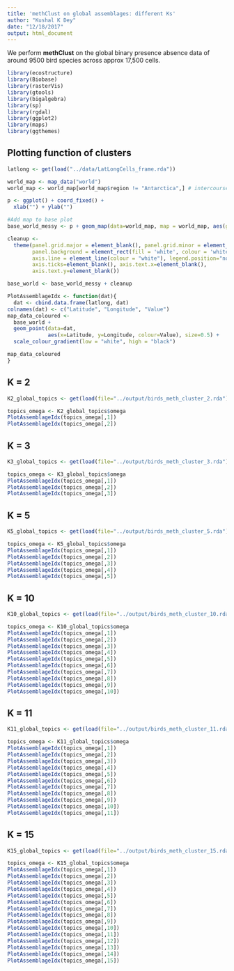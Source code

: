 ```yaml
---
title: 'methClust on global assemblages: different Ks'
author: "Kushal K Dey"
date: "12/18/2017"
output: html_document
---
```


We perform **methClust** on the global binary presence absence data of around 9500 bird species across approx 17,500 cells.

```r
library(ecostructure)
library(Biobase)
library(rasterVis)
library(gtools)
library(bigalgebra)
library(sp)
library(rgdal)
library(ggplot2)
library(maps)
library(ggthemes)

```

## Plotting function of clusters

```r
latlong <- get(load("../data/LatLongCells_frame.rda"))
```

```r
world_map <- map_data("world")
world_map <- world_map[world_map$region != "Antarctica",] # intercourse antarctica

p <- ggplot() + coord_fixed() +
  xlab("") + ylab("")

#Add map to base plot
base_world_messy <- p + geom_map(data=world_map, map = world_map, aes(group=group, map_id=region), colour="white", fill="white", size=0.05, alpha=1/4) 

cleanup <- 
  theme(panel.grid.major = element_blank(), panel.grid.minor = element_blank(), 
        panel.background = element_rect(fill = 'white', colour = 'white'), 
        axis.line = element_line(colour = "white"), legend.position="none",
        axis.ticks=element_blank(), axis.text.x=element_blank(),
        axis.text.y=element_blank())

base_world <- base_world_messy + cleanup

```

```r
PlotAssemblageIdx <- function(dat){
  dat <- cbind.data.frame(latlong, dat)
colnames(dat) <- c("Latitude", "Longitude", "Value")
map_data_coloured <- 
  base_world +
  geom_point(data=dat, 
             aes(x=Latitude, y=Longitude, colour=Value), size=0.5) +
  scale_colour_gradient(low = "white", high = "black") 

map_data_coloured
}

```


## K = 2 

```r
K2_global_topics <- get(load(file="../output/birds_meth_cluster_2.rda"))

topics_omega <- K2_global_topics$omega
PlotAssemblageIdx(topics_omega[,1])
PlotAssemblageIdx(topics_omega[,2])
```

## K = 3 

```r

K3_global_topics <- get(load(file="../output/birds_meth_cluster_3.rda"))

topics_omega <- K3_global_topics$omega
PlotAssemblageIdx(topics_omega[,1])
PlotAssemblageIdx(topics_omega[,2])
PlotAssemblageIdx(topics_omega[,3])

```

## K = 5

```r

K5_global_topics <- get(load(file="../output/birds_meth_cluster_5.rda"))

topics_omega <- K5_global_topics$omega
PlotAssemblageIdx(topics_omega[,1])
PlotAssemblageIdx(topics_omega[,2])
PlotAssemblageIdx(topics_omega[,3])
PlotAssemblageIdx(topics_omega[,4])
PlotAssemblageIdx(topics_omega[,5])

```

## K = 10

```r

K10_global_topics <- get(load(file="../output/birds_meth_cluster_10.rda"))

topics_omega <- K10_global_topics$omega
PlotAssemblageIdx(topics_omega[,1])
PlotAssemblageIdx(topics_omega[,2])
PlotAssemblageIdx(topics_omega[,3])
PlotAssemblageIdx(topics_omega[,4])
PlotAssemblageIdx(topics_omega[,5])
PlotAssemblageIdx(topics_omega[,6])
PlotAssemblageIdx(topics_omega[,7])
PlotAssemblageIdx(topics_omega[,8])
PlotAssemblageIdx(topics_omega[,9])
PlotAssemblageIdx(topics_omega[,10])
```

## K = 11

```r

K11_global_topics <- get(load(file="../output/birds_meth_cluster_11.rda"))

topics_omega <- K11_global_topics$omega
PlotAssemblageIdx(topics_omega[,1])
PlotAssemblageIdx(topics_omega[,2])
PlotAssemblageIdx(topics_omega[,3])
PlotAssemblageIdx(topics_omega[,4])
PlotAssemblageIdx(topics_omega[,5])
PlotAssemblageIdx(topics_omega[,6])
PlotAssemblageIdx(topics_omega[,7])
PlotAssemblageIdx(topics_omega[,8])
PlotAssemblageIdx(topics_omega[,9])
PlotAssemblageIdx(topics_omega[,10])
PlotAssemblageIdx(topics_omega[,11])

```


## K = 15

```r

K15_global_topics <- get(load(file="../output/birds_meth_cluster_15.rda"))

topics_omega <- K15_global_topics$omega
PlotAssemblageIdx(topics_omega[,1])
PlotAssemblageIdx(topics_omega[,2])
PlotAssemblageIdx(topics_omega[,3])
PlotAssemblageIdx(topics_omega[,4])
PlotAssemblageIdx(topics_omega[,5])
PlotAssemblageIdx(topics_omega[,6])
PlotAssemblageIdx(topics_omega[,7])
PlotAssemblageIdx(topics_omega[,8])
PlotAssemblageIdx(topics_omega[,9])
PlotAssemblageIdx(topics_omega[,10])
PlotAssemblageIdx(topics_omega[,11])
PlotAssemblageIdx(topics_omega[,12])
PlotAssemblageIdx(topics_omega[,13])
PlotAssemblageIdx(topics_omega[,14])
PlotAssemblageIdx(topics_omega[,15])

```
